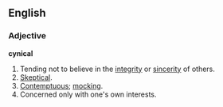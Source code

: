 ==English==

===Adjective===
'''cynical'''
# Tending not to believe in the [[integrity]] or [[sincerity]] of others.
# [[Skeptical]].
# [[Contemptuous]]; [[mocking]].
# Concerned only with one's own interests.